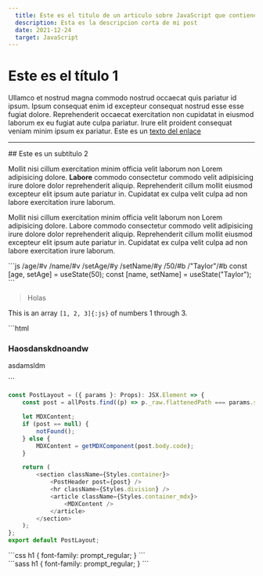 ```yaml
---
  title: Este es el titulo de un articulo sobre JavaScript que contiene imagenes,  codigo, etc.
  description: Esta es la descripcion corta de mi post
  date: 2021-12-24
  target: JavaScript
---
```


# Este es el título 1

Ullamco et nostrud magna commodo nostrud occaecat quis pariatur id ipsum. Ipsum
consequat enim id excepteur consequat nostrud esse esse fugiat dolore.
Reprehenderit occaecat exercitation non cupidatat in eiusmod laborum ex eu
fugiat aute culpa pariatur. Irure elit proident consequat veniam minim ipsum ex
pariatur. Este es un [texto del enlace](http://www.example.com)

<hr />
## Este es un subtítulo 2

Mollit nisi cillum exercitation minim officia velit laborum non Lorem
adipisicing dolore. <strong>Labore</strong> commodo consectetur commodo velit adipisicing irure
dolore dolor reprehenderit aliquip. Reprehenderit cillum mollit eiusmod
excepteur elit ipsum aute pariatur in. Cupidatat ex culpa velit culpa ad non
labore exercitation irure laborum.

Mollit nisi cillum exercitation minim officia velit laborum non Lorem
adipisicing dolore. Labore commodo consectetur commodo velit adipisicing irure
dolore dolor reprehenderit aliquip. Reprehenderit cillum mollit eiusmod
excepteur elit ipsum aute pariatur in. Cupidatat ex culpa velit culpa ad non
labore exercitation irure laborum.

<div data-language='js'>
```js /age/#v /name/#v /setAge/#y /setName/#y /50/#b /"Taylor"/#b
const [age, setAge] = useState(50);
const [name, setName] = useState("Taylor");
```

</div>

> Holas

This is an array `[1, 2, 3]{:js}` of numbers 1 through 3.

<div data-language='html'>
	```html
	<h3>Haosdanskdnoandw</h3>
	<p>asdamsldm</p>
	```
</div>

<div data-language='ts'>

```ts
const PostLayout = ({ params }: Props): JSX.Element => {
	const post = allPosts.find((p) => p._raw.flattenedPath === params.slug);

	let MDXContent;
	if (post == null) {
		notFound();
	} else {
		MDXContent = getMDXComponent(post.body.code);
	}

	return (
		<section className={Styles.container}>
			<PostHeader post={post} />
			<hr className={Styles.division} />
			<article className={Styles.container_mdx}>
				<MDXContent />
			</article>
		</section>
	);
};
export default PostLayout;
```

</div>

<div data-language="css">
```css
h1 {
  font-family: prompt_regular;
}    
```
  
</div>

<div data-language="sass">
```sass
h1 {
  font-family: prompt_regular;
}    
```
</div>
